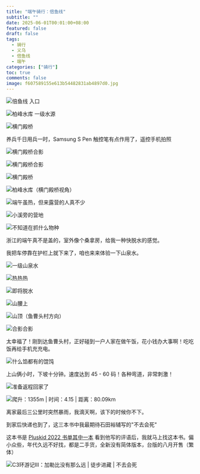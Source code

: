 ```yaml
---
title: "端午骑行：倍鱼线"
subtitle: ""
date: 2025-06-01T00:01:00+08:00
featured: false
draft: false
tags:
  - 骑行
  - 义乌
  - 倍鱼线
  - 端午
categories: ["骑行"]
toc: true
comments: false
image: f607589155e613b54482831ab4897d0.jpg
---
```


<Img
  src="20250531195449.jpg"
  alt="倍鱼线 入口"
/>

<Img
  src="202505311954481.jpg"
  alt="柏峰水库 一级水源"
/>

<Img
  src="20250531195447.jpg"
  alt="横门殿桥"
/>

养兵千日用兵一时，Samsung S Pen 触控笔有点作用了，遥控手机拍照

<Img
  src="20250531195440.jpg"
  alt="横门殿桥合影"
/>

<Img
  src="202505311954471.jpg"
  alt="横门殿桥合影"
/>

<Img
  src="20250531195446.jpg"
  alt="横门殿桥"
/>

<Img
  src="202505311954461.jpg"
  alt="柏峰水库（横门殿桥视角）"
/>

<Img
  src="202505311954451.jpg"
  alt="端午虽热，但来露营的人真不少"
/>

<Img
  src="202505311954452.jpg"
  alt="小溪旁的营地"
/>

<Img
  src="20250531195444.jpg"
  alt="不知道在抓什么物种"
/>

浙江的端午真不是盖的，室外像个桑拿房，给我一种快脱水的感觉。

我把车停靠在护栏上就下来了，咱也来来体验一下山泉水。

<Img
  src="202505311954441.jpg"
  alt="一级山泉水"
/>

<Img
  src="20250531195443.jpg"
  alt="热热热"
/>

<Img
  src="202505311954431.jpg"
  alt="即将脱水"
/>

<Img
  src="20250531195442.jpg"
  alt="山腰上"
/>

<Img
  src="20250531195441.jpg"
  alt="山顶（鱼曹头村方向）"
/>

<Img
  src="202505311954421.jpg"
  alt="合影合影"
/>

太幸福了！刚到达鱼曹头村，正好碰到一户人家在做午饭，花小钱办大事啊！吃吃饭再给手机充充电。

<Img
  src="202505311954422.jpg"
  alt="什么馅都有的馄饨"
/>

上山俩小时，下坡十分钟。速度达到 45 - 60 码！各种弯道，非常刺激！ 

<Img
  src="202505311954412.jpg"
  alt="准备返程回家了"
/>

<Img
  src="20250531232516.jpg"
  alt="爬升：1355m | 时间：4.15 | 距离：80.09km"
  exif="false"
/>

离家最后三公里时突然暴雨，我滴天啊，该下的时候你不下。

到家后快递也到了，这三本书中我最期待石田裕辅写的"不去会死"

这本书是 <a href="https://freemind.pluskid.org/books/2022-book-list-winter" target="_blank" rel="noopener noreferrer">Pluskid 2022 书单其中一本</a> 看到他写的评语后，我就马上找这本书。偏小众些，年代久远不好找，都是二手货，全新没有简体版本，台版的八月开售（繁体）

<Img
  src="20250531232920.jpg"
  alt="C3环游记Ⅲ：加勒比没有那么远 | 徒步进藏 | 不去会死"
/>